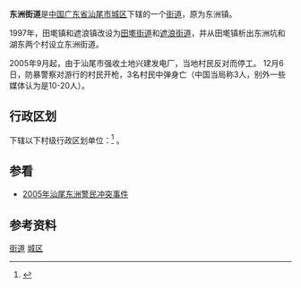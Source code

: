 {{中国乡级行政区|44/15/02/005/000}}
'''东洲街道'''是[[中国|中国]][[广东省|广东省]][[汕尾市|汕尾市]][[城区_(汕尾市)|城区]]下辖的一个[[街道|街道]]，原为东洲镇。

1997年，田墘镇和遮浪镇改设为[[田墘街道|田墘街道]]和[[遮浪街道|遮浪街道]]，并从田墘镇析出东洲坑和湖东两个村设立东洲街道。

2005年9月起，由于汕尾市强收土地兴建发电厂，当地村民反对而停工。 12月6日，防暴警察对游行的村民开枪，3名村民中弹身亡（中国当局称3人，别外一些媒体认为是10-20人）。

== 行政区划 ==
{{PAGENAMEBASE}}下辖以下村级行政区划单位：<ref>{{PRC admin/ref sgc|44/15/02/005/000}}</ref>
{{PRC admin/children|44/15/02/005/000}}。

==参看==
*[[2005年汕尾东洲警民冲突事件|2005年汕尾东洲警民冲突事件]]

== 参考资料 ==
{{reflist}}

{{GD-stub}}
{{PRC admin/navcat|44/15/02/005/000}}

[[category:汕尾市城区行政区划|街道]]
[[category:汕尾街道_(行政区划)|城区]]